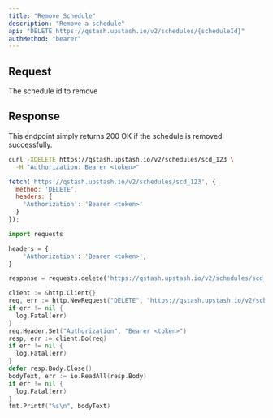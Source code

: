 ```yaml
---
title: "Remove Schedule"
description: "Remove a schedule"
api: "DELETE https://qstash.upstash.io/v2/schedules/{scheduleId}"
authMethod: "bearer"
---
```


## Request

<ParamField path="scheduleId" type="string">
  The schedule id to remove
</ParamField>

## Response

This endpoint simply returns 200 OK if the schedule is removed successfully.

<RequestExample>

```sh curl
curl -XDELETE https://qstash.upstash.io/v2/schedules/scd_123 \
  -H "Authorization: Bearer <token>"
```

```javascript Node
fetch('https://qstash.upstash.io/v2/schedules/scd_123', {
  method: 'DELETE',
  headers: {
    'Authorization': 'Bearer <token>'
  }
});
```

```python Python
import requests

headers = {
    'Authorization': 'Bearer <token>',
}

response = requests.delete('https://qstash.upstash.io/v2/schedules/scd_123', headers=headers)
```

```go Go 
client := &http.Client{}
req, err := http.NewRequest("DELETE", "https://qstash.upstash.io/v2/schedules/scd_123", nil)
if err != nil {
  log.Fatal(err)
}
req.Header.Set("Authorization", "Bearer <token>")
resp, err := client.Do(req)
if err != nil {
  log.Fatal(err)
}
defer resp.Body.Close()
bodyText, err := io.ReadAll(resp.Body)
if err != nil {
  log.Fatal(err)
}
fmt.Printf("%s\n", bodyText)
```
</RequestExample>
